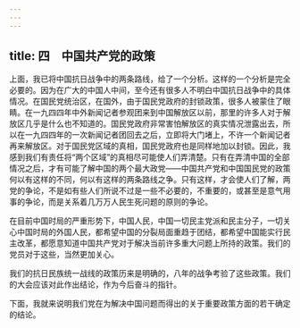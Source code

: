 ```yaml
---
---
---
```

title: 四　中国共产党的政策
---




上面，我已将中国抗日战争中的两条路线，给了一个分析。这样的一个分析是完全必要的。因为在广大的中国人中间，至今还有很多人不明白中国抗日战争中的具体情况。在国民党统治区，在国外，由于国民党政府的封锁政策，很多人被蒙住了眼睛。在一九四四年中外新闻记者参观团来到中国解放区以前，那里的许多人对于解放区几乎是什么也不知道的。国民党政府非常害怕解放区的真实情况泄露出去，所以在一九四四年的一次新闻记者团回去之后，立即将大门堵上，不许一个新闻记者再来解放区。对于国民党区域的真相，国民党政府也是同样地加以封锁。因此，我感到我们有责任将“两个区域”的真相尽可能使人们弄清楚。只有在弄清中国的全部情况之后，才有可能了解中国的两个最大政党——中国共产党和中国国民党的政策何以有这样的不同，何以有这样的两条路线之争。只有这样，才会使人们了解，两党的争论，不是如有些人们所说不过是一些不必要的，不重要的，或甚至是意气用事的争论，而是关系着几万万人民生死问题的原则的争论。

在目前中国时局的严重形势下，中国人民，中国一切民主党派和民主分子，一切关心中国时局的外国人民，都希望中国的分裂局面重趋于团结，都希望中国能实行民主改革，都愿意知道中国共产党对于解决当前许多重大问题上所持的政策。我们的党员对于这些，当然更加关心。

我们的抗日民族统一战线的政策历来是明确的，八年的战争考验了这些政策。我们的大会应该对此作出结论，作为今后奋斗的指针。

下面，我就来说明我们党在为解决中国问题而得出的关于重要政策方面的若干确定的结论。